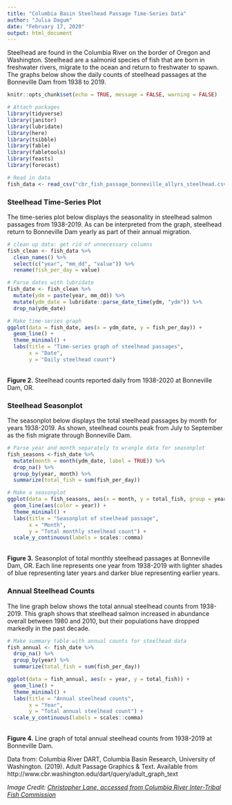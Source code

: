 ```yaml
---
title: "Columbia Basin Steelhead Passage Time-Series Data"
author: "Julia Dagum"
date: "February 17, 2020"
output: html_document
---
```


Steelhead are found in the Columbia River on the border of Oregon and Washington. Steelhead are a salmonid species of fish that are born in freshwater rivers, migrate to the ocean and return to freshwater to spawn. The graphs below show the daily counts of steelhead passages at the Bonneville Dam from 1938 to 2019. 

```r
knitr::opts_chunk$set(echo = TRUE, message = FALSE, warning = FALSE)

# Attach packages
library(tidyverse)
library(janitor)
library(lubridate)
library(here)
library(tsibble)
library(fable)
library(fabletools)
library(feasts)
library(forecast)

# Read in data
fish_data <- read_csv("cbr_fish_passage_bonneville_allyrs_steelhead.csv")
```

### Steelhead Time-Series Plot

The time-series plot below displays the seasonality in steelhead salmon passages from 1938-2019. As can be interpreted from the graph, steelhead return to Bonneville Dam yearly as part of their annual migration.

```r
# clean up data: get rid of unnecessary columns
fish_clean <- fish_data %>%
  clean_names() %>% 
  select(c("year", "mm_dd", "value")) %>% 
  rename(fish_per_day = value)

# Parse dates with lubridate
fish_date <- fish_clean %>% 
  mutate(ydm = paste(year, mm_dd)) %>% 
  mutate(ydm_date = lubridate::parse_date_time(ydm, "ydm")) %>% 
  drop_na(ydm_date)

# Make time-series graph
ggplot(data = fish_date, aes(x = ydm_date, y = fish_per_day)) +
  geom_line() +
  theme_minimal() +
  labs(title = "Time-series graph of steelhead passages", 
       x = "Date", 
       y = "Daily steelhead count")
```
<br>
**Figure 2.** Steelhead counts reported daily from 1938-2020 at Bonneville Dam, OR.

### Steelhead Seasonplot

The seasonplot below displays the total steelhead passages by month for years 1938-2019. As shown, steelhead counts peak from July to September as the fish migrate through Bonneville Dam. 
```r
# Parse year and month separately to wrangle data for seasonplot
fish_seasons <-fish_date %>% 
  mutate(month = month(ydm_date, label = TRUE)) %>% 
  drop_na() %>% 
  group_by(year, month) %>% 
  summarize(total_fish = sum(fish_per_day))

# Make a seasonplot
ggplot(data = fish_seasons, aes(x = month, y = total_fish, group = year)) +
  geom_line(aes(color = year)) +
  theme_minimal() +
  labs(title = "Seasonplot of steelhead passage",
       x = "Month", 
       y = "Total monthly steelhead count") +
  scale_y_continuous(labels = scales::comma)
```
<br>
**Figure 3.** Seasonplot of total monthly steelhead passages at Bonneville Dam, OR. Each line represents one year from 1938-2019 with lighter shades of blue representing later years and darker blue representing earlier years. 

### Annual Steelhead Counts

The line graph below shows the total annual steelhead counts from 1938-2019. This graph shows that steelhead salmon increased in abundance overall between 1980 and 2010, but their populations have dropped markedly in the past decade. 
```r
# Make summary table with annual counts for steelhead data
fish_annual <- fish_date %>% 
  drop_na() %>% 
  group_by(year) %>% 
  summarize(total_fish = sum(fish_per_day))

ggplot(data = fish_annual, aes(x = year, y = total_fish)) +
  geom_line() +
  theme_minimal() +
  labs(title = "Annual steelhead counts", 
       x = "Year", 
       y = "Total annual steelhead count") +
  scale_y_continuous(labels = scales::comma)

```
<br>
**Figure 4.** Line graph of total annual steelhead counts from 1938-2019 at Bonneville Dam. 


Data from: Columbia River DART, Columbia Basin Research, University of Washington. (2019). Adult Passage Graphics & Text. Available from http://www.cbr.washington.edu/dart/query/adult_graph_text

_Image Credit: [Christopher Lane, accessed from Columbia River Inter-Tribal Fish Commission](https://www.critfc.org/fish-and-watersheds/columbia-river-fish-species/steelhead/)_